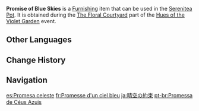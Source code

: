 {{Furnishing Infobox
|id             = 373848
|image          = Item Promise of Blue Skies.png
|category       = Main Flower
|quality        = 3
|description    = A radiant main flower of Mondstadt. It looks like a masterpiece where one stole the colors of the sky from the gods and painted it on this flower.
|event          = Hues of the Violet Garden
|source1        = [[Hues of the Violet Garden/The Floral Courtyard|The Floral Courtyard]] event
}}
'''Promise of Blue Skies''' is a [[Furnishing]] item that can be used in the [[Serenitea Pot]]. It is obtained during the [[Hues of the Violet Garden/The Floral Courtyard|The Floral Courtyard]] part of the [[Hues of the Violet Garden]] event.

==Other Languages==
{{Other Languages
|en      = Promise of Blue Skies
|zhs     = 晴空的许诺
|zhs_rm  = Qíngkōng de Xǔnuò
|zht     = 晴空的許諾
|zht_rm  = Qíngkōng de Xǔnuò
|zh_tl   = Promise of the Clear Sky
|ja      = 晴空の約束
|ja_rm   = Seikuu no Yakusoku{{Assumed}}
|ja_tl   = Promise of the Clear Sky
|ko      = 맑은 하늘의 약속
|ko_rm   = Malgeun Haneul-ui Yaksok
|ko_tl   = Promise of the Clear Sky
|es      = Promesa celeste
|es_tl   = Celestial Promise
|fr      = Promesse d'un ciel bleu
|fr_tl   = Promise of a Blue Sky
|ru      = Обещание голубых небес
|ru_tl   = Promise of Blue Skies
|th      = ดอกคำสัญญาฟ้าสดใส
|th_rm   = 
|th_tl   = 
|vi      = Lời Hứa Giữa Trời Quang
|vi_tl   = 
|de      = Versprechen des blauen Himmels
|de_tl   = Promise of the Blue Sky
|id      = Janji di Langit Cerah
|id_tl   = Promise in the Blue Skies
|pt      = Promessa Celestial
|pt_tl   = 
|tr      = Mavi Göklerin Vaadi
|tr_tl   = 
|it      = Promessa celeste
|it_tl   = 
}}

==Change History==
{{Change History|2.6}}

==Navigation==
{{Furnishing Navbox/Subsystems|curio}}

[[es:Promesa celeste]]
[[fr:Promesse d'un ciel bleu]]
[[ja:晴空の約束]]
[[pt-br:Promessa de Céus Azuis]]